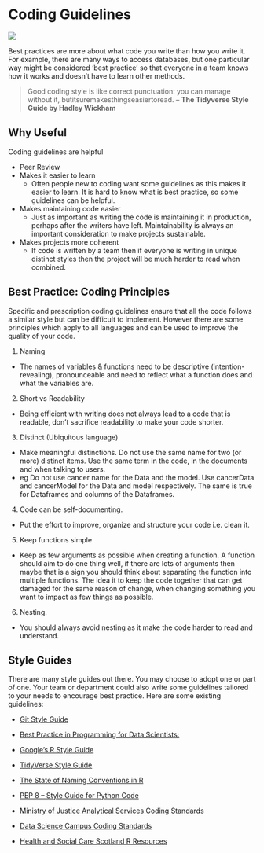 # Coding Guidelines {#Coding_Guidelines}

![](static/code_review.jpg)

Best practices are more about what code you write than how you write it.
For example, there are many ways to access databases, but one particular way might be considered ‘best practice’
so that everyone in a team knows how it works and doesn't have to learn other methods.

> Good coding style is like correct punctuation: you can manage without it, butitsuremakesthingseasiertoread.
– **The Tidyverse Style Guide by Hadley Wickham**

## Why Useful

Coding guidelines are helpful

* Peer Review
* Makes it easier to learn
  - Often people new to coding want some guidelines as this makes it easier to learn. It is hard to know what is best practice, so some guidelines can be helpful.
* Makes maintaining code easier
  - Just as important as writing the code is maintaining it in production, perhaps after the writers have left.  Maintainability is always an important consideration to make projects sustainable.
* Makes projects more coherent
  - If code is written by a team then if everyone is writing in unique distinct styles then the project
  will be much harder to read when combined.


## Best Practice: Coding Principles

Specific and prescription coding guidelines ensure that all the code follows a similar style but can be difficult to implement. However there are some principles which apply to all languages and can be used to improve the quality of your code.

1. Naming
  -  The names of variables & functions need to be descriptive (intention-revealing), pronounceable and need to reflect what a function does and what the variables are.
2. Short vs Readability
  - Being efficient with writing does not always lead to a code that is readable, don't sacrifice readability to make your code shorter.
3. Distinct (Ubiquitous language)
  - Make meaningful distinctions. Do not use the same name for two (or more) distinct items. Use the same term in the code, in the documents and when talking to users.
  - eg Do not use  cancer name for the Data and the model. Use cancerData and cancerModel for the Data and model respectively. The same is true for Dataframes and columns of the Dataframes.
4. Code can be self-documenting.
  - Put the effort to improve, organize and structure your code i.e. clean it.
5. Keep functions simple
  - Keep as few arguments as possible when creating a function. A function should aim to do one thing well, if there are lots of arguments then maybe that is a sign you should think about separating the function into multiple functions. The idea it to keep the code together that can get damaged for the same reason of change, when changing something you want to impact as few things as possible.  
6. Nesting.
  - You should always avoid nesting as it make the code harder to read and understand.

## Style Guides
There are many style guides out there. You may choose to adopt one or part of one. Your team or department could also write some guidelines tailored to your needs to encourage best practice.
Here are some existing guidelines:

* [Git Style Guide](https://gds-way.cloudapps.digital/standards/git.html#commit-messages)

* [Best Practice in Programming for Data Scientists:](https://datasciencecampus.github.io/coffee-and-coding/20190611_clean_code/Best_Practice_in_Programming_for_Data_Scientists_python_and_R.html#2_names)

* [Google’s R Style Guide](https://google.github.io/styleguide/Rguide.xml)

* [TidyVerse Style Guide](https://style.tidyverse.org/)

* [The State of Naming Conventions in R](https://journal.r-project.org/archive/2012-2/RJournal_2012-2_Baaaath.pdf)

* [PEP 8 -- Style Guide for Python Code](https://www.python.org/dev/peps/pep-0008/)

* [Ministry of Justice Analytical Services Coding Standards](https://github.com/moj-analytical-services/our-coding-standards)

* [Data Science Campus Coding Standards](https://datasciencecampus.github.io/coding-standards/)

* [Health and Social Care Scotland R Resources](https://github.com/Health-SocialCare-Scotland/R-Resources/blob/master/PHI%20R%20style%20guide.md)

